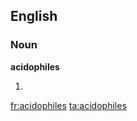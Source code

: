 ==English==

===Noun===
'''acidophiles'''

# {{plural of|[[acidophile]]}}

[[fr:acidophiles]]
[[ta:acidophiles]]